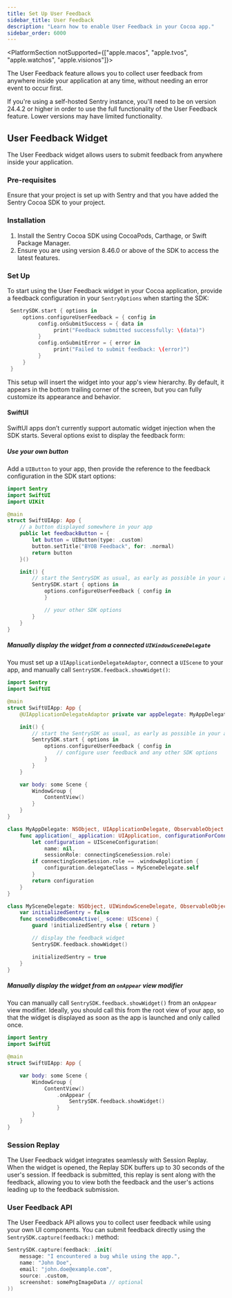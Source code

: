 ```yaml
---
title: Set Up User Feedback
sidebar_title: User Feedback
description: "Learn how to enable User Feedback in your Cocoa app."
sidebar_order: 6000
---
```


<PlatformSection notSupported={["apple.macos", "apple.tvos", "apple.watchos", "apple.visionos"]}>

The User Feedback feature allows you to collect user feedback from anywhere inside your application at any time, without needing an error event to occur first.

<Alert>
  If you're using a self-hosted Sentry instance, you'll need to be on version
  24.4.2 or higher in order to use the full functionality of the User Feedback
  feature. Lower versions may have limited functionality.
</Alert>

## User Feedback Widget

The User Feedback widget allows users to submit feedback from anywhere inside your application.

### Pre-requisites

Ensure that your project is set up with Sentry and that you have added the Sentry Cocoa SDK to your project.

### Installation

1. Install the Sentry Cocoa SDK using CocoaPods, Carthage, or Swift Package Manager.
2. Ensure you are using version 8.46.0 or above of the SDK to access the latest features.

### Set Up

To start using the User Feedback widget in your Cocoa application, provide a feedback configuration in your `SentryOptions` when starting the SDK:

```swift
 SentrySDK.start { options in
     options.configureUserFeedback = { config in
          config.onSubmitSuccess = { data in
               print("Feedback submitted successfully: \(data)")
          }
          config.onSubmitError = { error in
               print("Failed to submit feedback: \(error)")
          }
     }
 }
```

This setup will insert the widget into your app's view hierarchy. By default, it appears in the bottom trailing corner of the screen, but you can fully customize its appearance and behavior.

#### SwiftUI

SwiftUI apps don’t currently support automatic widget injection when the SDK starts. Several options exist to display the feedback form:

##### Use your own button

Add a `UIButton` to your app, then provide the reference to the feedback configuration in the SDK start options:

```swift
import Sentry
import SwiftUI
import UIKit

@main
struct SwiftUIApp: App {
    // a button displayed somewhere in your app
    public let feedbackButton = {
        let button = UIButton(type: .custom)
        button.setTitle("BYOB Feedback", for: .normal)
        return button
    }()

    init() {
        // start the SentrySDK as usual, as early as possible in your app's launch sequence
        SentrySDK.start { options in
            options.configureUserFeedback { config in
            }

            // your other SDK options
        }
    }
}
```

##### Manually display the widget from a connected `UIWindowSceneDelegate`

You must set up a `UIApplicationDelegateAdaptor`, connect a `UIScene` to your app, and manually call `SentrySDK.feedback.showWidget()`:

```swift
import Sentry
import SwiftUI

@main
struct SwiftUIApp: App {
    @UIApplicationDelegateAdaptor private var appDelegate: MyAppDelegate

    init() {
        // start the SentrySDK as usual, as early as possible in your app's launch sequence
        SentrySDK.start { options in
            options.configureUserFeedback { config in
                // configure user feedback and any other SDK options
            }
        }
    }

    var body: some Scene {
        WindowGroup {
            ContentView()
        }
    }
}

class MyAppDelegate: NSObject, UIApplicationDelegate, ObservableObject {
    func application(_ application: UIApplication, configurationForConnecting connectingSceneSession: UISceneSession, options: UIScene.ConnectionOptions) -> UISceneConfiguration {
        let configuration = UISceneConfiguration(
            name: nil,
            sessionRole: connectingSceneSession.role)
        if connectingSceneSession.role == .windowApplication {
            configuration.delegateClass = MySceneDelegate.self
        }
        return configuration
    }
}

class MySceneDelegate: NSObject, UIWindowSceneDelegate, ObservableObject {
    var initializedSentry = false
    func sceneDidBecomeActive(_ scene: UIScene) {
        guard !initializedSentry else { return }

        // display the feedback widget
        SentrySDK.feedback.showWidget()

        initializedSentry = true
    }
}
```

##### Manually display the widget from an `onAppear` view modifier

You can manually call `SentrySDK.feedback.showWidget()` from an `onAppear` view modifier. Ideally, you should call this from the root view of your app, so that the widget is displayed as soon as the app is launched and only called once.

```swift
import Sentry
import SwiftUI

@main
struct SwiftUIApp: App {

    var body: some Scene {
        WindowGroup {
            ContentView()
                .onAppear {
                    SentrySDK.feedback.showWidget()
                }
        }
    }
}
```

### Session Replay

The User Feedback widget integrates seamlessly with Session Replay. When the widget is opened, the Replay SDK buffers up to 30 seconds of the user's session. If feedback is submitted, this replay is sent along with the feedback, allowing you to view both the feedback and the user's actions leading up to the feedback submission.

</PlatformSection>

### User Feedback API

The User Feedback API allows you to collect user feedback while using your own UI components. You can submit feedback directly using the `SentrySDK.capture(feedback:)` method:

```swift
SentrySDK.capture(feedback: .init(
    message: "I encountered a bug while using the app.",
    name: "John Doe",
    email: "john.doe@example.com",
    source: .custom,
    screenshot: somePngImageData // optional
))
```
